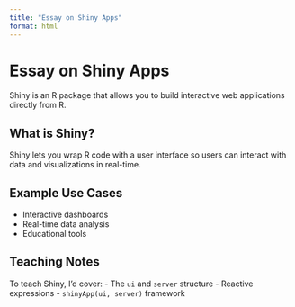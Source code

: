 ```yaml
---
title: "Essay on Shiny Apps"
format: html
---
```


# Essay on Shiny Apps

Shiny is an R package that allows you to build interactive web applications directly from R.

## What is Shiny?

Shiny lets you wrap R code with a user interface so users can interact with data and visualizations in real-time.

## Example Use Cases

- Interactive dashboards
- Real-time data analysis
- Educational tools

## Teaching Notes

To teach Shiny, I’d cover:
- The `ui` and `server` structure
- Reactive expressions
- `shinyApp(ui, server)` framework
